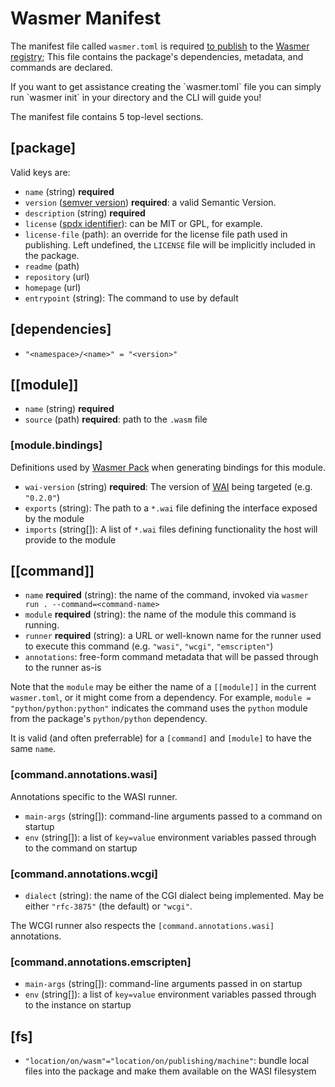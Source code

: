 
# Wasmer Manifest

The manifest file called `wasmer.toml` is required [to publish](./get-started.mdx) to the [Wasmer registry](https://wasmer.io/products/registry); This file contains the package's dependencies, metadata, and commands are declared.

<Callout type="default" emoji="💡">
  If you want to get assistance creating the `wasmer.toml` file you can simply
  run `wasmer init` in your directory and the CLI will guide you!
</Callout>

The manifest file contains 5 top-level sections.

## \[package\]

Valid keys are:

- `name` \(string\) **required**
- `version` \([semver version](https://semver.org/)\) **required**: a valid Semantic Version.
- `description` \(string\) **required**
- `license` \([spdx identifier](https://spdx.org/licenses/)\): can be MIT or GPL, for example.
- `license-file` \(path\): an override for the license file path used in publishing. Left undefined, the `LICENSE` file will be implicitly included in the package.
- `readme` \(path\)
- `repository` \(url\)
- `homepage` \(url\)
- `entrypoint` \(string\): The command to use by default

## \[dependencies\]

- `"<namespace>/<name>" = "<version>"`

## \[\[module\]\]

- `name` \(string\) **required**
- `source` \(path\) **required**: path to the `.wasm` file

### \[module.bindings\]

Definitions used by [Wasmer Pack][wasmer-pack] when generating bindings for this
module.

- `wai-version` \(string\) **required**: The version of [WAI][wai] being targeted (e.g. `"0.2.0"`)
- `exports` \(string\): The path to a `*.wai` file defining the interface exposed by the module
- `imports` \(string\[\]\): A list of `*.wai` files defining functionality the host will provide to the module

## \[\[command\]\]

- `name` **required** \(string\): the name of the command, invoked via `wasmer run . --command=<command-name>`
- `module` **required** \(string\): the name of the module this command is running.
- `runner` **required** \(string\): a URL or well-known name for the runner used to execute this command (e.g. `"wasi"`, `"wcgi"`, `"emscripten"`)
- `annotations`: free-form command metadata that will be passed through to the runner as-is

Note that the `module` may be either the name of a `[[module]]` in the current `wasmer.toml`, or it might come from a dependency. For example, `module = "python/python:python"` indicates the command uses the `python` module from the package's `python/python` dependency.

It is valid (and often preferrable) for a `[command]` and `[module]` to have the same `name`.

### \[command.annotations.wasi\]

Annotations specific to the WASI runner.

- `main-args` \(string\[\]\): command-line arguments passed to a command on startup
- `env` \(string\[\]\): a list of `key=value` environment variables passed through to the command on startup

### \[command.annotations.wcgi\]

- `dialect` \(string\): the name of the CGI dialect being implemented. May be either `"rfc-3875"` (the default) or `"wcgi"`.

The WCGI runner also respects the `[command.annotations.wasi]` annotations.

### \[command.annotations.emscripten\]

- `main-args` \(string\[\]\): command-line arguments passed in on startup
- `env` \(string\[\]\): a list of `key=value` environment variables passed through to the instance on startup

## \[fs\]

- `"location/on/wasm"="location/on/publishing/machine"`: bundle local files into the package and make them available on the WASI filesystem

[wasmer-pack]: https://github.com/wasmerio/wasmer-pack
[wai]: https://github.com/wasmerio/wai
